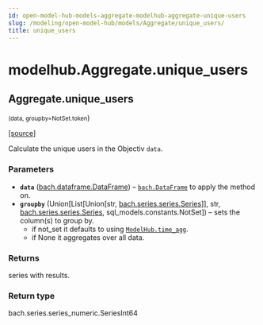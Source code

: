 ```yaml
---
id: open-model-hub-models-aggregate-modelhub-aggregate-unique-users
slug: /modeling/open-model-hub/models/Aggregate/unique_users/
title: unique_users
---
```


# modelhub.Aggregate.unique_users

<div className="method">

## <span className="additional-name">Aggregate.</span><span className="name">unique_users</span>

<small className="parameter-list">(<span className="parameter" id="data">data</span>, <span className="parameter" id="groupby">groupby=NotSet.token</span></small>)


&#8203;<span className="view-source">[[source]](https://github.com/objectiv/objectiv-analytics/blob/main/modelhub/modelhub/aggregate.py)</span>

<div className="content">

Calculate the unique users in the Objectiv `data`.


### Parameters

* **`data`** ([bach.dataframe.DataFrame](/modeling/bach/api-reference/DataFrame/bach.DataFrame.mdx)) – [`bach.DataFrame`](/modeling/bach/api-reference/DataFrame/bach.DataFrame.mdx) to apply the method on.
* **`groupby`** (Union[List[Union[str, [bach.series.series.Series](/modeling/bach/api-reference/Series/bach.Series.mdx)]], str, [bach.series.series.Series](/modeling/bach/api-reference/Series/bach.Series.mdx), sql_models.constants.NotSet]) – sets the column(s) to group by.
  * if not_set it defaults to using [`ModelHub.time_agg`](/modeling/open-model-hub/api-reference/ModelHub/modelhub.ModelHub.time_agg.mdx).
  * if None it aggregates over all data.




### Returns

series with results.



### Return type

bach.series.series_numeric.SeriesInt64



</div>


</div>
